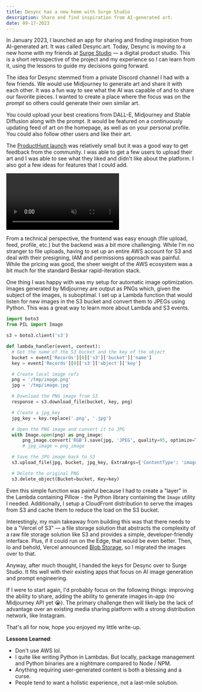 ```yaml
---
title: Desync has a new home with Surge Studio
description: Share and find inspiration from AI-generated art.
date: 09-17-2023
---
```


In January 2023, I launched an app for sharing and finding inspiration from AI-generated art. It was called Desync.art. Today, Desync is moving to a new home with my friends at [Surge Studio](https://www.surge.studio/) — a digital product studio. This is a short retrospective of the project and my experience so I can learn from it, using the lessons to guide my decisions going forward.

The idea for Desync stemmed from a private Discord channel I had with a few friends. We would use Midjourney to generate art and share it with each other. It was a fun way to see what the AI was capable of and to share our favorite pieces. I wanted to create a place where the focus was on the _prompt_ so others could generate their own similar art.

You could upload your best creations from DALL-E, Midjourney and Stable Diffusion along with the prompt. It would be featured on a continuously updating feed of art on the homepage, as well as on your personal profile. You could also follow other users and like their art.

The [ProductHunt launch](https://www.producthunt.com/products/desync-art) was relatively small but it was a good way to get feedback from the community. I was able to get a few users to upload their art and I was able to see what they liked and didn't like about the platform. I also got a few ideas for features that I could add.

<Video
  url="https://www.youtube.com/watch?v=tF4plbUiB_w"
  playing
  loop
  muted
  playsinline
  className="aspect-[2816/1894] w-full pointer-events-none"
/>

From a technical perspective, the frontend was easy enough (file upload, feed, profile, etc.) but the backend was a bit more challenging. While I'm no stranger to file uploads, having to set up an entire AWS account for S3 and deal with their presigning, IAM and permissions approach was painful. While the pricing was good, the sheer weight of the AWS ecosystem was a bit much for the standard Beskar rapid-iteration stack.

One thing I was happy with was my setup for automatic image optimization. Images generated by Midjourney are output as PNGs which, given the subject of the images, is suboptimal. I set up a Lambda function that would listen for new images in the S3 bucket and convert them to JPEGs using Python. This was a great way to learn more about Lambda and S3 events.

```py
import boto3
from PIL import Image

s3 = boto3.client('s3')

def lambda_handler(event, context):
  # Get the name of the S3 bucket and the key of the object
  bucket = event['Records'][0]['s3']['bucket']['name']
  key = event['Records'][0]['s3']['object']['key']

  # Create local image refs
  png = '/tmp/image.png'
  jpg = '/tmp/image.jpg'

  # Download the PNG image from S3
  response = s3.download_file(bucket, key, png)

  # Create a jpg_key
  jpg_key = key.replace('.png', '.jpg')

  # Open the PNG image and convert it to JPG
  with Image.open(png) as png_image:
      png_image.convert('RGB').save(jpg, 'JPEG', quality=95, optimize=True)
      # jpg_image = png_image

  # Save the JPG image back to S3
  s3.upload_file(jpg, bucket, jpg_key, ExtraArgs={'ContentType': 'image/jpeg'})

  # Delete the original PNG
  s3.delete_object(Bucket=bucket, Key=key)
```

Even this simple function was painful because I had to create a "layer" in the Lambda containing Pillow - the Python library containing the `Image` utility I needed. Additionally, I setup a CloudFront distribution to serve the images from S3 and cache them to reduce the load on the S3 bucket.

Interestingly, my main takeaway from building this was that there needs to be a "Vercel of S3" — a file storage solution that abstracts the complexity of a raw file storage solution like S3 and provides a simple, developer-friendly interface. Plus, if it could run on the Edge, that would be even better. Then, lo and behold, Vercel announced [Blob Storage](https://vercel.com/storage/blob), so I migrated the images over to that.

Anyway, after much thought, I handed the keys for Desync over to Surge Studio. It fits well with their existing apps that focus on AI image generation and prompt engineering.

If I were to start again, I'd probably focus on the following things: improving the ability to share, adding the ability to generate images in-app (no Midjourney API yet 😭). The primary challenge then will likely be the lack of advantage over an existing media sharing platform with a strong distribution network, like Instagram.

That's all for now, hope you enjoyed my little write-up.

**Lessons Learned**:

- Don't use AWS lol.
- I quite like writing Python in Lambdas. But locally, package management and Python binaries are a nightmare compared to Node / NPM.
- Anything requiring user-generated content is both a blessing and a curse.
- People tend to want a holistic experience, not a last-mile solution.
